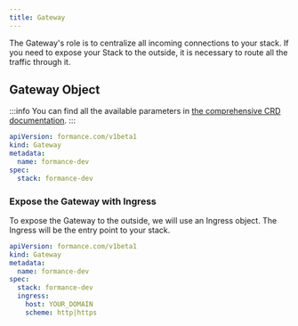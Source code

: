 ```yaml
---
title: Gateway
---
```

The Gateway's role is to centralize all incoming connections to your stack. If you need to expose your Stack to the outside, it is necessary to route all the traffic through it.
## Gateway Object

:::info
You can find all the available parameters in [the comprehensive CRD documentation](/next/operator/crd#gateway).
:::

```yaml
apiVersion: formance.com/v1beta1
kind: Gateway
metadata:
  name: formance-dev
spec:
  stack: formance-dev
```


### Expose the Gateway with Ingress
To expose the Gateway to the outside, we will use an Ingress object. The Ingress will be the entry point to your stack.

```yaml
apiVersion: formance.com/v1beta1
kind: Gateway
metadata:
  name: formance-dev
spec:
  stack: formance-dev
  ingress:
    host: YOUR_DOMAIN
    scheme: http|https
```